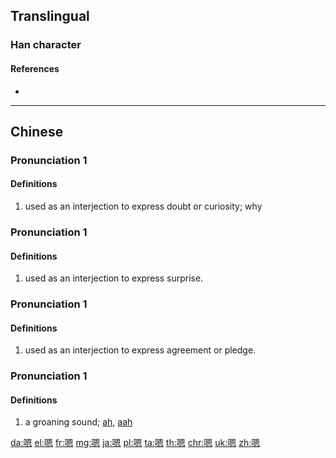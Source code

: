 {{character info/new}}
==Translingual==

===Han character===
{{Han char|rn=30|rad=口|as=10|sn=13|four=66030|canj=RWKP|ids=⿰口恩}}

====References====
* {{Han ref|kx=0204.111|hdz=10668.030|uh=55EF|ud=21999|bh=B6E2|bd=46818}}

----

==Chinese==
{{zh-forms}}

===Pronunciation 1===
{{zh-pron
|m=ńg
|cat=intj
}}

====Definitions====
{{zh-hanzi}}

# used as an interjection to express doubt or curiosity; why

===Pronunciation 1===
{{zh-pron
|m=ňg
|cat=intj
}}

====Definitions====
{{zh-hanzi}}

# used as an interjection to express surprise.

===Pronunciation 1===
{{zh-pron
|m=ǹg
|cat=intj
}}

====Definitions====
{{zh-hanzi}}

# used as an interjection to express agreement or pledge.

===Pronunciation 1===
{{zh-pron
|m=ēn
|cat=intj
}}

====Definitions====
{{zh-hanzi}}

# a groaning sound; [[ah]], [[aah]]

[[da:嗯]]
[[el:嗯]]
[[fr:嗯]]
[[mg:嗯]]
[[ja:嗯]]
[[pl:嗯]]
[[ta:嗯]]
[[th:嗯]]
[[chr:嗯]]
[[uk:嗯]]
[[zh:嗯]]